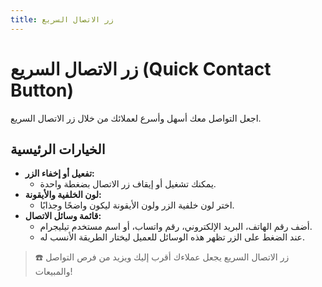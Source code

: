 ```yaml
---
title: زر الاتصال السريع
---
```


# زر الاتصال السريع (Quick Contact Button)

اجعل التواصل معك أسهل وأسرع لعملائك من خلال زر الاتصال السريع.

## الخيارات الرئيسية

- **تفعيل أو إخفاء الزر:**
  - يمكنك تشغيل أو إيقاف زر الاتصال بضغطة واحدة.
- **لون الخلفية والأيقونة:**
  - اختر لون خلفية الزر ولون الأيقونة ليكون واضحًا وجذابًا.
- **قائمة وسائل الاتصال:**
  - أضف رقم الهاتف، البريد الإلكتروني، رقم واتساب، أو اسم مستخدم تيليجرام.
  - عند الضغط على الزر تظهر هذه الوسائل للعميل ليختار الطريقة الأنسب له.

> ☎️ زر الاتصال السريع يجعل عملاءك أقرب إليك ويزيد من فرص التواصل والمبيعات!
